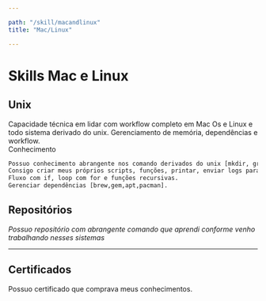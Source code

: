 ```yaml
--- 

path: "/skill/macandlinux"
title: "Mac/Linux"

---
```


# Skills Mac e Linux

## Unix 

<div>
Capacidade técnica em lidar com workflow completo em Mac Os e Linux e todo sistema derivado do unix.  
Gerenciamento de memória, dependências e workflow.  
</div>



<div className="code-navigation">
Conhecimento 

```txt
Possuo conhecimento abrangente nos comando derivados do unix [mkdir, grep, cd, touch].
Consigo criar meus próprios scripts, funções, printar, enviar logs para outros arquivos.
Fluxo com if, loop com for e funções recursivas.
Gerenciar dependências [brew,gem,apt,pacman].
```
</div>



## Repositórios  
*Possuo repositório com abrangente comando que aprendi conforme venho trabalhando nesses sistemas*


----
<div className="wrap-external-link">
<ExternalLink title="Bash and Shell Script" href="https://github.com/kenjimaeda54/shell_script" />
</div>




## Certificados  
Possuo certificado que comprava meus conhecimentos.

<div className="wrap-external-link">
<ExternalLink title="The Complete Gihub Actions & Workflows" href="https://www.udemy.com/certificate/UC-49d3e9a4-cb51-414b-a315-cddb9140de37/"   />
<ExternalLink title="Programação Shell Script, Automatizando Rotinas Linux" href="https://www.udemy.com/certificate/UC-478967e2-a55e-4539-9b6c-f0f04c05df63/" />
<ExternalLink  title="Git Lab Ci: Pipelines, CI/CD" href="https://www.udemy.com/certificate/UC-3514cbd0-8949-49c8-ae9f-e6d012e54dc9/"  />
</div>











